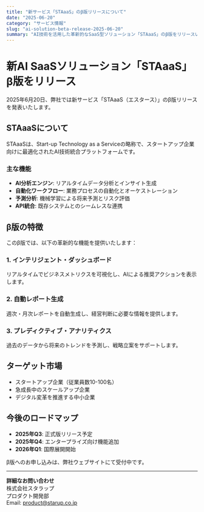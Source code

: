 ```yaml
---
title: "新サービス「STAaaS」のβ版リリースについて"
date: "2025-06-20"
category: "サービス情報"
slug: "ai-solution-beta-release-2025-06-20"
summary: "AI技術を活用した革新的なSaaS型ソリューション「STAaaS」のβ版をリリースいたします。"
---
```


# 新AI SaaSソリューション「STAaaS」β版をリリース

2025年6月20日、弊社では新サービス「STAaaS（エスタース）」のβ版リリースを発表いたします。

## STAaaSについて

STAaaSは、Start-up Technology as a Serviceの略称で、スタートアップ企業向けに最適化されたAI技術統合プラットフォームです。

### 主な機能

- **AI分析エンジン**: リアルタイムデータ分析とインサイト生成
- **自動化ワークフロー**: 業務プロセスの自動化とオーケストレーション
- **予測分析**: 機械学習による将来予測とリスク評価
- **API統合**: 既存システムとのシームレスな連携

## β版の特徴

このβ版では、以下の革新的な機能を提供いたします：

### 1. インテリジェント・ダッシュボード
リアルタイムでビジネスメトリクスを可視化し、AIによる推奨アクションを表示します。

### 2. 自動レポート生成
週次・月次レポートを自動生成し、経営判断に必要な情報を提供します。

### 3. プレディクティブ・アナリティクス
過去のデータから将来のトレンドを予測し、戦略立案をサポートします。

## ターゲット市場

- スタートアップ企業（従業員数10-100名）
- 急成長中のスケールアップ企業
- デジタル変革を推進する中小企業

## 今後のロードマップ

- **2025年Q3**: 正式版リリース予定
- **2025年Q4**: エンタープライズ向け機能追加
- **2026年Q1**: 国際展開開始

β版へのお申し込みは、弊社ウェブサイトにて受付中です。

---

**詳細なお問い合わせ**  
株式会社スタラップ  
プロダクト開発部  
Email: product@starup.co.jp